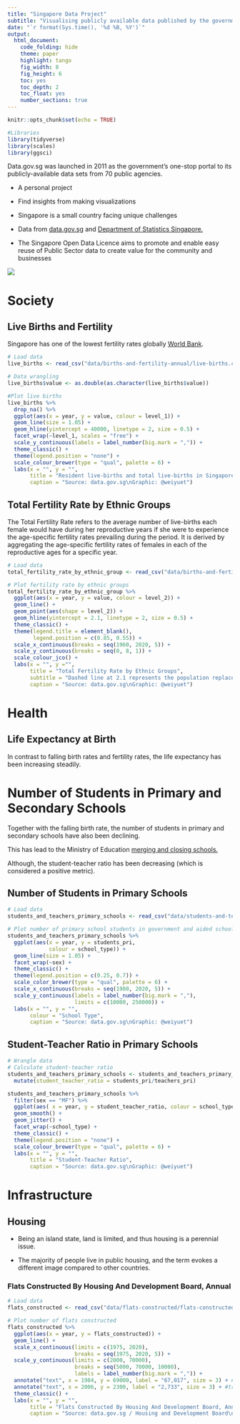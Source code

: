 ```yaml
---
title: "Singapore Data Project"
subtitle: "Visualising publicly available data published by the government"
date: "`r format(Sys.time(), '%d %B, %Y')`"
output:
  html_document: 
    code_folding: hide
    theme: paper
    highlight: tango
    fig_width: 8
    fig_height: 6
    toc: yes
    toc_depth: 2
    toc_float: yes
    number_sections: true
---
```


```r
knitr::opts_chunk$set(echo = TRUE)

#Libraries
library(tidyverse)
library(scales)
library(ggsci)
```

Data.gov.sg was launched in 2011 as the government's one-stop portal to its publicly-available data sets from 70 public agencies.
  
  - A personal project
  
  - Find insights from making visualizations
  
  - Singapore is a small country facing unique challenges
  
  - Data from [data.gov.sg](https://data.gov.sg/open-data-licence) and [Department of Statistics Singapore.](https://www.singstat.gov.sg/)
  
  - The Singapore Open Data Licence aims to promote and enable easy reuse of Public Sector data to create value for the community and businesses

![](https://cdn.pixabay.com/photo/2018/09/27/11/43/singapore-3706832_960_720.jpg)

# Society

## Live Births and Fertility

Singapore has one of the lowest fertility rates globally [World Bank](https://data.worldbank.org/indicator/SP.DYN.TFRT.IN?locations=SG).

```r
# Load data
live_births <- read_csv("data/births-and-fertility-annual/live-births.csv")

# Data wrangling
live_births$value <- as.double(as.character(live_births$value))

#Plot live births
live_births %>% 
  drop_na() %>% 
  ggplot(aes(x = year, y = value, colour = level_1)) +
  geom_line(size = 1.05) +
  geom_hline(yintercept = 40000, linetype = 2, size = 0.5) +
  facet_wrap(~level_1, scales = "free") +
  scale_y_continuous(labels = label_number(big.mark = ",")) +
  theme_classic() +
  theme(legend.position = "none") +
  scale_colour_brewer(type = "qual", palette = 6) +
  labs(x = "", y = "",
       title = "Resident live-births and total live-births in Singapore",
       caption = "Source: data.gov.sg\nGraphic: @weiyuet")
```

## Total Fertility Rate by Ethnic Groups

The Total Fertility Rate refers to the average number of live-births each female would have during her reproductive years if she were to experience the age-specific fertility rates prevailing during the period. It is derived by aggregating the age-specific fertility rates of females in each of the reproductive ages for a specific year.

```r
# Load data
total_fertility_rate_by_ethnic_group <- read_csv("data/births-and-fertility-annual/total-fertility-rate-by-ethnic-group.csv")

# Plot fertility rate by ethnic groups
total_fertility_rate_by_ethnic_group %>% 
  ggplot(aes(x = year, y = value, colour = level_2)) +
  geom_line() +
  geom_point(aes(shape = level_2)) +
  geom_hline(yintercept = 2.1, linetype = 2, size = 0.5) +
  theme_classic() +
  theme(legend.title = element_blank(),
        legend.position = c(0.85, 0.55)) +
  scale_x_continuous(breaks = seq(1960, 2020, 5)) +
  scale_y_continuous(breaks = seq(0, 8, 1)) +
  scale_colour_jco() +
  labs(x = "", y ="",
       title = "Total Fertility Rate by Ethnic Groups",
       subtitle = "Dashed line at 2.1 represents the population replacement rate",
       caption = "Source: data.gov.sg\nGraphic: @weiyuet")
```

# Health

## Life Expectancy at Birth

In contrast to falling birth rates and fertility rates, the life expectancy has been increasing steadily.

# Number of Students in Primary and Secondary Schools

Together with the falling birth rate, the number of students in primary and secondary schools have also been declining.

This has lead to the Ministry of Education [merging and closing schools.](https://www.moe.gov.sg/news/press-releases/20210407-school-mergers)

Although, the student-teacher ratio has been decreasing (which is considered a positive metric).

## Number of Students in Primary Schools
```r
# Load data
students_and_teachers_primary_schools <- read_csv("data/students-and-teachers-in-schools/students-and-teachers-primary-schools.csv")

# Plot number of primary school students in government and aided schools
students_and_teachers_primary_schools %>% 
  ggplot(aes(x = year, y = students_pri,
             colour = school_type)) +
  geom_line(size = 1.05) +
  facet_wrap(~sex) +
  theme_classic() +
  theme(legend.position = c(0.25, 0.7)) +
  scale_color_brewer(type = "qual", palette = 6) +
  scale_x_continuous(breaks = seq(1980, 2020, 5)) +
  scale_y_continuous(labels = label_number(big.mark = ","), 
                     limits = c(10000, 250000)) +
  labs(x = "", y = "",
       colour = "School Type",
       caption = "Source: data.gov.sg\nGraphic: @weiyuet")
```

## Student-Teacher Ratio in Primary Schools
```r
# Wrangle data
# Calculate student-teacher ratio
students_and_teachers_primary_schools <- students_and_teachers_primary_schools %>% 
  mutate(student_teacher_ratio = students_pri/teachers_pri)

students_and_teachers_primary_schools %>% 
  filter(sex == "MF") %>%
  ggplot(aes( x = year, y = student_teacher_ratio, colour = school_type)) +
  geom_smooth() +
  geom_jitter() +
  facet_wrap(~school_type) +
  theme_classic() +
  theme(legend.position = "none") +
  scale_colour_brewer(type = "qual", palette = 6) +
  labs(x = "", y = "",
       title = "Student-Teacher Ratio",
       caption = "Source: data.gov.sg\nGraphic: @weiyuet")
```

# Infrastructure

## Housing

  - Being an island state, land is limited, and thus housing is a perennial issue.

  - The majority of people live in public housing, and the term evokes a different image compared to other countries.

### Flats Constructed By Housing And Development Board, Annual

```r
# Load data
flats_constructed <- read_csv("data/flats-constructed/flats-constructed-by-housing-and-development-board-annual.csv")

# Plot number of flats constructed
flats_constructed %>% 
  ggplot(aes(x = year, y = flats_constructed)) +
  geom_line() +
  scale_x_continuous(limits = c(1975, 2020),
                     breaks = seq(1975, 2020, 5)) +
  scale_y_continuous(limits = c(2000, 70000),
                     breaks = seq(5000, 70000, 10000),
                     labels = label_number(big.mark = ",")) +
  annotate("text", x = 1984, y = 69000, label = "67,017", size = 3) + #peak
  annotate("text", x = 2006, y = 2300, label = "2,733", size = 3) + #trough
  theme_classic() +
  labs(x = "", y = "",
       title = "Flats Constructed By Housing And Development Board, Annual",
       caption = "Source: data.gov.sg / Housing and Development Board\nGraphic: @weiyuet")
```
